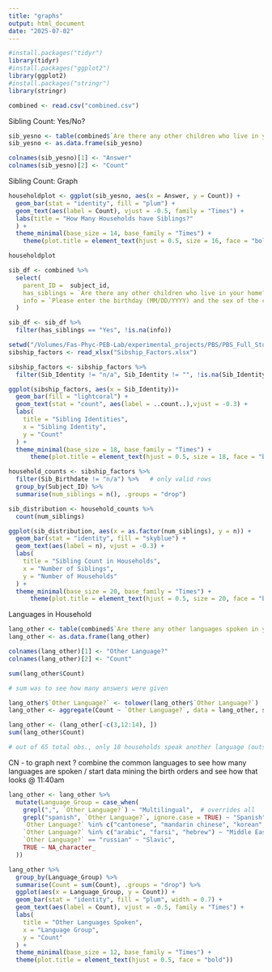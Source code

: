 ```yaml
---
title: "graphs"
output: html_document
date: "2025-07-02"
---
```

```r
#install.packages("tidyr")
library(tidyr)
#install.packages("ggplot2")
library(ggplot2)
#install.packages("stringr")
library(stringr)

combined <- read.csv("combined.csv")
```   

Sibling Count: Yes/No?
```r
sib_yesno <- table(combined$`Are there any other children who live in your home?`)
sib_yesno <- as.data.frame(sib_yesno)

colnames(sib_yesno)[1] <- "Answer"
colnames(sib_yesno)[2] <- "Count"
```
Sibling Count: Graph
```r
householdplot <- ggplot(sib_yesno, aes(x = Answer, y = Count)) + 
  geom_bar(stat = "identity", fill = "plum") +
  geom_text(aes(label = Count), vjust = -0.5, family = "Times") +
  labs(title = "How Many Households have Siblings?"
  ) + 
  theme_minimal(base_size = 14, base_family = "Times") +
    theme(plot.title = element_text(hjust = 0.5, size = 16, face = "bold")) 

householdplot
```
```r
sib_df <- combined %>%
  select(
    parent_ID =  subject_id,
    has_siblings = `Are there any other children who live in your home?`, 
    info = `Please enter the birthday (MM/DD/YYYY) and the sex of the children:`
  )

sib_df <- sib_df %>%
  filter(has_siblings == "Yes", !is.na(info))
```
```r
setwd("/Volumes/Fas-Phyc-PEB-Lab/experimental_projects/PBS/PBS_Full_Study/CN_Working_Folder/R/Survey")
sibship_factors <- read_xlsx("Sibship_Factors.xlsx")

sibship_factors <- sibship_factors %>%
  filter(Sib_Identity != "n/a", Sib_Identity != "", !is.na(Sib_Identity))

ggplot(sibship_factors, aes(x = Sib_Identity))+
  geom_bar(fill = "lightcoral") +
  geom_text(stat = "count", aes(label = ..count..),vjust = -0.3) +
  labs(
    title = "Sibling Identities",
    x = "Sibling Identity",
    y = "Count"
  ) +
  theme_minimal(base_size = 18, base_family = "Times") + 
      theme(plot.title = element_text(hjust = 0.5, size = 18, face = "bold")) 
```

```r
household_counts <- sibship_factors %>%
  filter(Sib_Birthdate != "n/a") %>%   # only valid rows
  group_by(Subject_ID) %>%
  summarise(num_siblings = n(), .groups = "drop")

sib_distribution <- household_counts %>%
  count(num_siblings)

ggplot(sib_distribution, aes(x = as.factor(num_siblings), y = n)) +
  geom_bar(stat = "identity", fill = "skyblue") +
  geom_text(aes(label = n), vjust = -0.3) +
  labs(
    title = "Sibling Count in Households",
    x = "Number of Siblings",
    y = "Number of Households"
  ) +
  theme_minimal(base_size = 20, base_family = "Times") + 
      theme(plot.title = element_text(hjust = 0.5, size = 20, face = "bold")) 
```

Languages in Household
```r
lang_other <- table(combined$`Are there any other languages spoken in your home?`)
lang_other <- as.data.frame(lang_other)

colnames(lang_other)[1] <- "Other Language?"
colnames(lang_other)[2] <- "Count"

sum(lang_other$Count)

# sum was to see how many answers were given
```

```r
lang_other$`Other Language?` <- tolower(lang_other$`Other Language?`)
lang_other <- aggregate(Count ~ `Other Language?`, data = lang_other, sum)

lang_other <- (lang_other[-c(3,12:14), ])
sum(lang_other$Count)

# out of 65 total obs., only 18 households speak another language (outside of English) (after cleaning and removing English/No answers)
```

CN - to graph next ? combine the common languages to see how many languages are spoken / start data mining the birth orders and see how that looks @ 11:40am 
```r
lang_other <- lang_other %>%
  mutate(Language_Group = case_when(
    grepl(",", `Other Language?`) ~ "Multilingual",  # overrides all
    grepl("spanish", `Other Language?`, ignore.case = TRUE) ~ "Spanish",
    `Other Language?` %in% c("cantonese", "mandarin chinese", "korean", "malyalam", "urdu") ~ "Asian",
    `Other Language?` %in% c("arabic", "farsi", "hebrew") ~ "Middle Eastern",
    `Other Language?` == "russian" ~ "Slavic",
    TRUE ~ NA_character_
  ))

lang_other %>%
  group_by(Language_Group) %>%
  summarise(Count = sum(Count), .groups = "drop") %>%
  ggplot(aes(x = Language_Group, y = Count)) +
  geom_bar(stat = "identity", fill = "plum", width = 0.7) +
  geom_text(aes(label = Count), vjust = -0.5, family = "Times") +
  labs(
    title = "Other Languages Spoken",
    x = "Language Group",
    y = "Count"
  ) +
  theme_minimal(base_size = 12, base_family = "Times") +
  theme(plot.title = element_text(hjust = 0.5, face = "bold")) 
```


